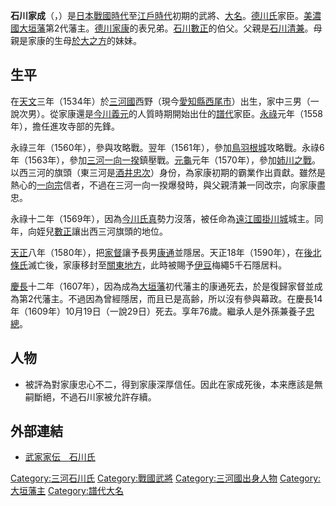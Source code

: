 {{unreferenced|time=2016-04-05T13:01:46+00:00}}
{{Infobox officeholder 
| name= 石川家成
| image= 
| caption=

| order=[[大垣藩|大垣藩]]藩主
| term_start=1607年
| term_end=1609年
| predecessor= [[石川康通|石川康通]]
| successor= {{link-ja|石川忠總|石川忠総}}

| birth_date=1534年<br>（[[天文_(後奈良天皇)|天文]]3年）
| birth_place= 
| death_date={{death date and age|1609|11|15|1534}}<br>（[[慶長|慶長]]14年10月19日）
| death_place= 
| module  = {{日本武士|child=yes
|時代= [[日本戰國時代|日本戰國時代]]—[[江戶時代|江戶時代]]初期
|出生日期= [[天文_(後奈良天皇)|天文]]3年（1534年）
|出生地點= 
|逝世日期= [[慶長|慶長]]14年10月19日（1609年11月15日）
|逝世地點= 
|假名= 
|羅馬字= 
|幼名= 彦五郎
|改名= 
|别名= 
|諡号= 
|神号= 
|戒名= 香譽海巖常壽院
|洗禮名= 
|墓所= 
|朝廷官位= [[從五位下|從五位下]][[日向守|日向守]]
|幕府職位= 
|主君= [[德川家康|德川家康]]
|藩= [[美濃國|美濃國]][[大垣藩|大垣藩]]主
|氏族= [[石川氏|石川氏]]
|父= [[石川清兼|石川清兼]]
|母= [[水野忠政|水野忠政]]的女兒
|養父= 
|養母= 
|兄= [[石川康正|康正（康政）]]、[[石川一政|一政]]
|妹= [[酒井正親|酒井正親]]室
|正室= [[松平清善|松平清善]]的女兒
|側室= 
|子= '''[[石川康通|康通]]'''、[[石川成次|成次]]
|女= [[大久保忠隣|大久保忠隣]]正室、[[本多康重|本多康重]]正室
|養子= '''[[石川忠總|忠總]]'''、[[石川成堯|成堯]]
|養女= 
 }}
}}
'''石川家成'''（{{jpn|j=石川 家成|kana=いしかわ いえなり|rm=Ishikawa Ienari}}，{{bd|1534年||1609年|11月15日|}}）是[[日本戰國時代|日本戰國時代]]至[[江戶時代|江戶時代]]初期的武將、[[大名_(稱謂)|大名]]。[[德川氏|德川氏]]家臣。[[美濃國|美濃國]][[大垣藩|大垣藩]]第2代藩主。[[德川家康|德川家康]]的表兄弟。[[石川數正|石川數正]]的伯父。父親是[[石川清兼|石川清兼]]。母親是家康的生母[[於大之方|於大之方]]的妹妹。

== 生平 ==
在[[天文_(後奈良天皇)|天文]]三年（1534年）於[[三河國|三河國]]西野（現今[[愛知縣|愛知縣]][[西尾市|西尾市]]）出生，家中三男（一說次男）。從家康還是[[今川義元|今川義元]]的人質時期開始出仕的[[譜代|譜代]]家臣。[[永祿|永祿]]元年（1558年），擔任進攻寺部的先鋒。

永祿三年（1560年），參與{{tsl|ja|丸根砦}}攻略戰。翌年（1561年），參加[[鳥羽根城|鳥羽根城]]攻略戰。永祿6年（1563年），參加[[三河一向一揆|三河一向一揆]]鎮壓戰。[[元龜|元龜]]元年（1570年），參加[[姉川之戰|姉川之戰]]。以西三河的旗頭（東三河是[[酒井忠次|酒井忠次]]）身份，為家康初期的霸業作出貢獻。雖然是熱心的[[一向宗|一向宗]]信者，不過在三河一向一揆爆發時，與父親清兼一同改宗，向家康盡忠。

永祿十二年（1569年），因為[[今川氏真|今川氏真]]勢力沒落，被任命為[[遠江國|遠江國]][[掛川城|掛川城]]城主。同年，向姪兒[[石川數正|數正]]讓出西三河旗頭的地位。

[[天正_(日本)|天正]]八年（1580年），把[[家督|家督]]讓予長男[[石川康通|康通]]並隱居。天正18年（1590年），在[[後北條氏|後北條氏]]滅亡後，家康移封至[[關東地方|關東地方]]，此時被賜予[[伊豆|伊豆]]梅繩5千石隱居料。

[[慶長|慶長]]十二年（1607年），因為成為[[大垣藩|大垣藩]]初代藩主的康通死去，於是復歸家督並成為第2代藩主。不過因為曾經隱居，而且已是高齢，所以沒有參與幕政。在慶長14年（1609年）10月19日（一說29日）死去。享年76歲。繼承人是外孫兼養子[[石川忠總|忠總]]。

== 人物 ==
*被評為對家康忠心不二，得到家康深厚信任。因此在家成死後，本来應該是無嗣斷絕，不過石川家被允許存續。

== 外部連結 ==
*[http://www2.harimaya.com/sengoku/html/mk_isika.html 武家家伝＿石川氏] {{Wayback|url=http://www2.harimaya.com/sengoku/html/mk_isika.html |date=20160418011151 }}

{{大垣藩主|石川氏|第2代|1607年—1609年}}
[[Category:三河石川氏|Category:三河石川氏]]
[[Category:戰國武將|Category:戰國武將]]
[[Category:三河國出身人物|Category:三河國出身人物]]
[[Category:大垣藩主|Category:大垣藩主]]
[[Category:譜代大名|Category:譜代大名]]